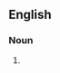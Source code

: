 {{also|Hawthorns}}
==English==

===Noun===
{{head|en|noun plural form}}

# {{plural of|hawthorn|lang=en}}